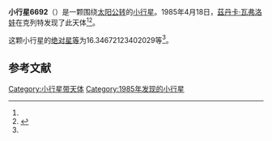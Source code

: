 {{Infobox planet
| bgcolour = #FFFFC0
| name = 6692
| symbol = 
| image = 
| caption = 
| discovery = yes
| discovery_ref = 
| discoverer = [[茲丹卡·瓦弗洛娃|茲丹卡·瓦弗洛娃]]
| discovery_site = [[克列特|克列特]] 
| discovered = 1985年4月18日
| designations = yes
| mp_name = 
| named_after = 
| alt_names = 1985 HL/ 1952 DD3 / 1989 FD
| mp_category = [[主带小行星|主带小行星]]
| orbit_ref = <ref name="a">[http://ssd.jpl.nasa.gov/sbdb.cgi?sstr=6692 6692] {{Wayback|url=http://ssd.jpl.nasa.gov/sbdb.cgi?sstr=6692 |date=20110610050443 }}，小行星數據庫瀏覽器（JPL Small-Body Database Browser）－[[美国国家航空航天局|美国国家航空航天局]]喷气推进实验室</ref>
| epoch = 2456400.5 (2013年4月18日更新)
| aphelion = {{convert|3.193046640258511|AU|km|3|abbr=on|lk=out}}
| perihelion = {{convert|1.939703302467332|AU|km|3|abbr=on}}
| semimajor = {{convert|2.566374971362922|AU|km|3|abbr=on}}
| eccentricity = 0.244185544
| period = 1501.684139 [[日|日]]<br />4.11[[儒略年|儒略年]]
| avg_speed = 
| inclination = 6.843755416724758
| asc_node = 172.3878234387381
| mean_anomaly = 
| arg_peri = 16.34672123402029
| satellites = 
| physical_characteristics = yes
| dimensions = 
| mass = 
| density = 
| surface_grav = 
| escape_velocity = 
| sidereal_day = 
| axial_tilt = 
| pole_ecliptic_lat = 
| pole_ecliptic_lon = 
| albedo = 
| temperatures= 
| temp_name1 = 
| mean_temp_1 = 
| max_temp_1 = 
| temp_name2 = 
| max_temp_2 = 
| spectral_type = 
| abs_magnitude = 16.34672123402029
}}

'''小行星6692'''（{{lang-en|6692}}）是一颗围绕[[太阳|太阳]][[公转|公转]]的[[小行星|小行星]]。1985年4月18日，[[茲丹卡·瓦弗洛娃|茲丹卡·瓦弗洛娃]]在克列特发现了此天体<ref name="a" /><ref>{{cite news|title=小行星列表|url=http://cfa-www.harvard.edu/iau/lists/NumberedMPs.txt|accessdate=2013-07-08|newspaper=哈佛大学|archive-date=2008-05-17|archive-url=https://web.archive.org/web/20080517010638/http://cfa-www.harvard.edu/iau/lists/NumberedMPs.txt|dead-url=no}}</ref>。

这颗小行星的[[绝对星等|绝对星等]]为16.34672123402029等<ref name="a" />。

==参考文献==
{{reflist}}
{{Minor Planet Number|[[小行星6691|小行星6691]]|[[小行星6693|小行星6693]]}}

{{小天体}}

[[Category:小行星带天体|Category:小行星带天体]]
[[Category:1985年发现的小行星|Category:1985年发现的小行星]]

{{asteroid-stub}}